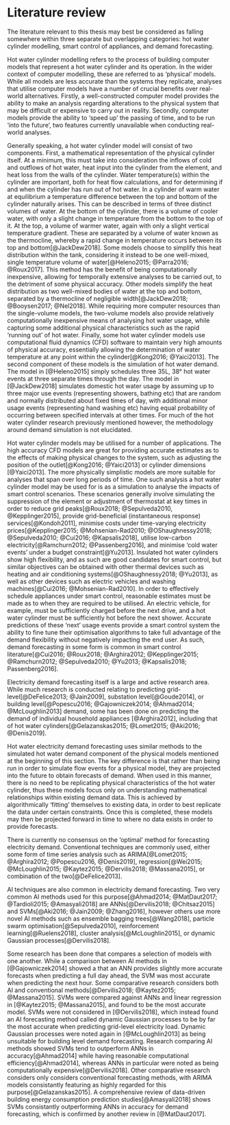 # Literature review

The literature relevant to this thesis may best be considered as falling somewhere within three separate but overlapping categories: hot water cylinder modelling, smart control of appliances, and demand forecasting.

Hot water cylinder modelling refers to the process of building computer models that represent a hot water cylinder and its operation.
In the wider context of computer modelling, these are referred to as 'physical' models.
While all models are less accurate than the systems they replicate, analyses that utilise computer models have a number of crucial benefits over real-world alternatives.
Firstly, a well-constructed computer model provides the ability to make an analysis regarding alterations to the physical system that may be difficult or expensive to carry out in reality. 
Secondly, computer models provide the ability to ‘speed up’ the passing of time, and to be run ‘into the future’, two features currently unavailable when conducting real-world analyses. 

Generally speaking, a hot water cylinder model will consist of two components.
First, a mathematical representation of the physical cylinder itself. At a minimum, this must take into consideration the inflows of cold and outflows of hot water, heat input into the cylinder from the element, and heat loss from the walls of the cylinder.
Water temperature(s) within the cylinder are important, both for heat flow calculations, and for determining if and when the cylinder has run out of hot water.
In a cylinder of warm water at equilibrium a temperature difference between the top and bottom of the cylinder naturally arises. This can be described in terms of three distinct volumes of water. At the bottom of the cylinder, there is a volume of cooler water, with only a slight change in temperature from the bottom to the top of it. At the top, a volume of warmer water, again with only a slight vertical temperature gradient.
These are separated by a volume of water known as the thermocline, whereby a rapid change in temperature occurs between its top and bottom[@JackDew2018].
Some models choose to simplify this heat distribution within the tank, considering it instead to be one well-mixed, single temperature volume of water[@Heleno2015; @Parra2016; @Roux2017]. This method has the benefit of being computationally inexpensive, allowing for temporally extensive analyses to be carried out, to the detriment of some physical accuracy.
Other models simplify the heat distribution as two well-mixed bodies of water at the top and bottom, separated by a thermocline of negligible width[@JackDew2018; @Booysen2017; @Nel2018].
While requiring more computer resources than the single-volume models, the two-volume models also provide relatively computationally inexpensive means of analysing hot water usage, while capturing some additional physical characteristics such as the rapid ‘running out’ of hot water.
Finally, some hot water cylinder models use computational fluid dynamics (CFD) software to maintain very high amounts of physical accuracy, essentially allowing the determination of water temperature at any point within the cylinder[@Kong2016; @Yaici2013]. 
The second component of these models is the simulation of hot water demand.
The model in [@Heleno2015] simply schedules three 35L, 38° hot water events at three separate times through the day.
The model in [@JackDew2018] simulates domestic hot water usage by assuming up to three major use events (representing showers, bathing etc) that are random and normally distributed about fixed times of day, with additional minor usage events (representing hand washing etc) having equal probability of occurring between specified intervals at other times.
For much of the hot water cylinder research previously mentioned however, the methodology around demand simulation is not elucidated. 

Hot water cylinder models may be utilised for a number of applications.
The high accuracy CFD models are great for providing accurate estimates as to the effects of making physical changes to the system, such as adjusting the position of the outlet[@Kong2016; @Yaici2013] or cylinder dimensions [@Yaici2013].
The more physically simplistic models are more suitable for analyses that span over long periods of time.
One such analysis a hot water cylinder model may be used for is as a simulation to analyse the impacts of smart control scenarios.
These scenarios generally involve simulating the suppression of the element or adjustment of thermostat at key times in order to reduce grid peaks[@Roux2018; @Sepulveda2010, @Kepplinger2015], provide grid-beneficial (instantaneous response) services[@Kondoh2011], minimise costs under time-varying electricity prices[@Kepplinger2015; @Mohsenian-Rad2010; @OShaughnessy2018; @Sepulveda2010; @Cui2016; @Kapsalis2018], utilise low-carbon electricity[@Ramchurn2012; @Passenberg2016], and minimise ‘cold water events’ under a budget constraint[@Yu2013].
Insulated hot water cylinders show high flexibility, and as such are good candidates for smart control, but similar objectives can be obtained with other thermal devices such as heating and air conditioning systems[@OShaughnessy2018; @Yu2013], as well as other devices such as electric vehicles and washing machines[@Cui2016; @Mohsenian-Rad2010].
In order to effectively schedule appliances under smart control, reasonable estimates must be made as to when they are required to be utilised. An electric vehicle, for example, must be sufficiently charged before the next drive, and a hot water cylinder must be sufficiently hot before the next shower. Accurate predictions of these 'next' usage events provide a smart control system the ability to fine tune their optimisation algorithms to take full advantage of the demand flexibility without negatively impacting the end user.
As such, demand forecasting in some form is common in smart control literature[@Cui2016; @Roux2018; @Arghira2012; @Kepplinger2015; @Ramchurn2012; @Sepulveda2010; @Yu2013; @Kapsalis2018; Passenberg2016].

Electricity demand forecasting itself is a large and active research area. 
While much research is conducted relating to predicting grid-level[@DeFelice2013; @Jain2009], substation level[@Goude2014], or building level[@Popescu2016; @Gajowniczek2014; @Ahmad2014; @McLoughlin2013] demand, some has been done on predicting the demand of individual household appliances [@Arghira2012], including that of hot water cylinders[@Gelazanskas2015; @Lomet2015; @Aki2016; @Denis2019].

Hot water electricity demand forecasting uses similar methods to the simulated hot water demand component of the physical models mentioned at the beginning of this section.
The key difference is that rather than being run in order to simulate flow events for a physical model, they are projected into the future to obtain forecasts of demand.
When used in this manner, there is no need to be replicating physical characteristics of the hot water cylinder, thus these models focus only on understanding mathematical relationships within existing demand data. 
This is achieved by algorithmically 'fitting' themselves to existing data, in order to best replicate the data under certain constraints. Once this is completed, these models may then be projected forward in time to where no data exists in order to provide forecasts.

There is currently no consensus on the 'optimal' method for forecasting electricity demand.
Conventional techniques are commonly used, either some form of time series analysis such as ARIMA[@Lomet2015; @Arghira2012; @Popescu2016, @Denis2019], regression[@Wei2015; @McLoughlin2015; @Kaytez2015; @Dervilis2018; @Massana2015], or combination of the two[@DeFelice2013].

AI techniques are also common in electricity demand forecasting. Two very common AI methods used for this purpose[@Ahmad2014; @MatDaut2017; @Tardioli2015; @Amasyali2018] are ANNs[@Dervilis2018; @Chitsaz2015] and SVMs[@Aki2016; @Jain2009; @Zhang2016], however others use more novel AI methods such as ensemble bagging trees[@Wang2018], particle swarm optimisation[@Sepulveda2010], reinforcement learning[@Ruelens2018], cluster analysis[@McLoughlin2015], or dynamic Gaussian processes[@Dervilis2018].

Some research has been done that compares a selection of models with one another.
While a comparison between AI methods in [@Gajowniczek2014] showed a that an ANN provides slightly more accurate forecasts when predicting a full day ahead, the SVM was most accurate when predicting the next hour. 
Some comparative research considers both AI and conventional methods[@Dervilis2018; @Kaytez2015; @Massana2015]. 
SVMs were compared against ANNs and linear regression in [@Kaytez2015; @Massana2015], and found to be the most accurate model.
SVMs were not considered in [@Dervilis2018], which instead found an AI forecasting method called dynamic Gaussian processes to be by far the most accurate when predicting grid-level electricity load.
Dynamic Gaussian processes were noted again in [@McLoughlin2013] as being unsuitable for building level demand forecasting.
Research comparing AI methods showed SVMs tend to outperform ANNs in accuracy[@Ahmad2014] while having reasonable computational efficiency[@Ahmad2014], whereas ANNs in particular were noted as being computationally expensive[@Dervilis2018].
Other comparative research considers only considers conventional forecasting methods, with ARIMA models consistantly featuring as highly regarded for this purpose[@Gelazanskas2015].
A comprehensive review of data-driven building energy consumption prediction studies[@Amasyali2018] shows SVMs consistantly outperforming ANNs in accuracy for demand forecasting, which is confirmed by another review in [@MatDaut2017]. 
